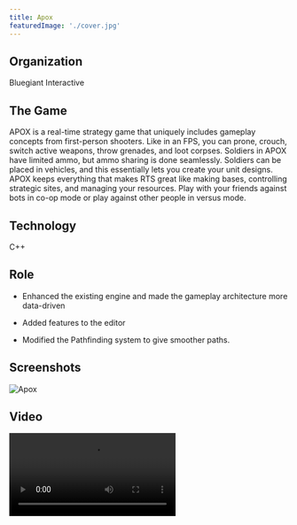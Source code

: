 ```yaml
---
title: Apox
featuredImage: './cover.jpg'
---
```


## Organization

Bluegiant Interactive

## The Game

APOX is a real-time strategy game that uniquely includes gameplay concepts from first-person shooters. Like in an FPS, you can prone, crouch, switch active weapons, throw grenades, and loot corpses. Soldiers in APOX have limited ammo, but ammo sharing is done seamlessly. Soldiers can be placed in vehicles, and this essentially lets you create your unit designs. APOX keeps everything that makes RTS great like making bases, controlling strategic sites, and managing your resources. Play with your friends against bots in co-op mode or play against other people in versus mode.

## Technology

C++

## Role

-   Enhanced the existing engine and made the gameplay architecture more data-driven

-   Added features to the editor

-   Modified the Pathfinding system to give smoother paths.

## Screenshots

![Apox](./cover.jpg)

## Video

<Video src="https://www.youtube.com/embed/PzW39q3maRk" title="Apox Video" />

## Downloads

[Steam](http://store.steampowered.com/app/80000/)
